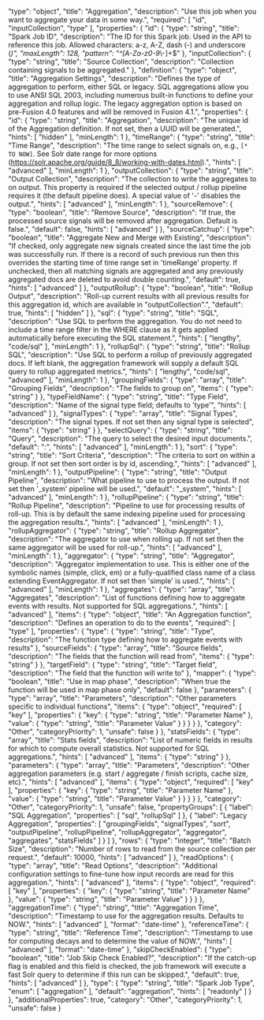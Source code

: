   "type": "object",
  "title": "Aggregation",
  "description": "Use this job when you want to aggregate your data in some way.",
  "required": [
    "id",
    "inputCollection",
    "type"
  ],
  "properties": {
    "id": {
      "type": "string",
      "title": "Spark Job ID",
      "description": "The ID for this Spark job. Used in the API to reference this job. Allowed characters: a-z, A-Z, dash (-) and underscore (_)",
      "maxLength": 128,
      "pattern": "^[A-Za-z0-9_\\-]+$"
    },
    "inputCollection": {
      "type": "string",
      "title": "Source Collection",
      "description": "Collection containing signals to be aggregated."
    },
    "definition": {
      "type": "object",
      "title": "Aggregation Settings",
      "description": "Defines the type of aggregation to perform, either SQL or legacy. SQL aggregations allow you to use ANSI SQL 2003, including numerous built-in functions to define your aggregation and rollup logic. The legacy aggregation option is based on pre-Fusion 4.0 features and will be removed in Fusion 4.1.",
      "properties": {
        "id": {
          "type": "string",
          "title": "Aggregation",
          "description": "The unique id of the Aggregation definition.  If not set, then a UUID will be generated.",
          "hints": [
            "hidden"
          ],
          "minLength": 1
        },
        "timeRange": {
          "type": "string",
          "title": "Time Range",
          "description": "The time range to select signals on, e.g., `[* TO NOW]`. See Solr date range for more options (https://solr.apache.org/guide/8_8/working-with-dates.html).",
          "hints": [
            "advanced"
          ],
          "minLength": 1
        },
        "outputCollection": {
          "type": "string",
          "title": "Output Collection",
          "description": "The collection to write the aggregates to on output. This property is required if the selected output / rollup pipeline requires it (the default pipeline does). A special value of '-' disables the output.",
          "hints": [
            "advanced"
          ],
          "minLength": 1
        },
        "sourceRemove": {
          "type": "boolean",
          "title": "Remove Source",
          "description": "If true, the processed source signals will be removed after aggregation. Default is false.",
          "default": false,
          "hints": [
            "advanced"
          ]
        },
        "sourceCatchup": {
          "type": "boolean",
          "title": "Aggregate New and Merge with Existing",
          "description": "If checked, only aggregate new signals created since the last time the job was successfully run. If there is a record of such previous run then this overrides the starting time of time range set in 'timeRange' property. If unchecked, then all matching signals are aggregated and any previously aggregated docs are deleted to avoid double counting.",
          "default": true,
          "hints": [
            "advanced"
          ]
        },
        "outputRollup": {
          "type": "boolean",
          "title": "Rollup Output",
          "description": "Roll-up current results with all previous results for this aggregation id, which are available in \"outputCollection\".",
          "default": true,
          "hints": [
            "hidden"
          ]
        },
        "sql": {
          "type": "string",
          "title": "SQL",
          "description": "Use SQL to perform the aggregation. You do not need to include a time range filter in the WHERE clause as it gets applied automatically before executing the SQL statement.",
          "hints": [
            "lengthy",
            "code/sql"
          ],
          "minLength": 1
        },
        "rollupSql": {
          "type": "string",
          "title": "Rollup SQL",
          "description": "Use SQL to perform a rollup of previously aggregated docs. If left blank, the aggregation framework will supply a default SQL query to rollup aggregated metrics.",
          "hints": [
            "lengthy",
            "code/sql",
            "advanced"
          ],
          "minLength": 1
        },
        "groupingFields": {
          "type": "array",
          "title": "Grouping Fields",
          "description": "The fields to group on",
          "items": {
            "type": "string"
          }
        },
        "typeFieldName": {
          "type": "string",
          "title": "Type Field",
          "description": "Name of the signal type field; defaults to 'type'",
          "hints": [
            "advanced"
          ]
        },
        "signalTypes": {
          "type": "array",
          "title": "Signal Types",
          "description": "The signal types. If not set then any signal type is selected",
          "items": {
            "type": "string"
          }
        },
        "selectQuery": {
          "type": "string",
          "title": "Query",
          "description": "The query to select the desired input documents.",
          "default": "*:*",
          "hints": [
            "advanced"
          ],
          "minLength": 1
        },
        "sort": {
          "type": "string",
          "title": "Sort Criteria",
          "description": "The criteria to sort on within a group. If not set then sort order is by id, ascending.",
          "hints": [
            "advanced"
          ],
          "minLength": 1
        },
        "outputPipeline": {
          "type": "string",
          "title": "Output Pipeline",
          "description": "What pipeline to use to process the output. If not set then '_system' pipeline will be used.",
          "default": "_system",
          "hints": [
            "advanced"
          ],
          "minLength": 1
        },
        "rollupPipeline": {
          "type": "string",
          "title": "Rollup Pipeline",
          "description": "Pipeline to use for processing results of roll-up. This is by default the same indexing pipeline used for processing the aggregation results.",
          "hints": [
            "advanced"
          ],
          "minLength": 1
        },
        "rollupAggregator": {
          "type": "string",
          "title": "Rollup Aggregator",
          "description": "The aggregator to use when rolling up. If not set then the same aggregator will be used for roll-up.",
          "hints": [
            "advanced"
          ],
          "minLength": 1
        },
        "aggregator": {
          "type": "string",
          "title": "Aggregator",
          "description": "Aggregator implementation to use. This is either one of the symbolic names (simple, click, em) or a fully-qualified class name of a class extending EventAggregator. If not set then 'simple' is used.",
          "hints": [
            "advanced"
          ],
          "minLength": 1
        },
        "aggregates": {
          "type": "array",
          "title": "Aggregates",
          "description": "List of functions defining how to aggregate events with results. Not supported for SQL aggregations.",
          "hints": [
            "advanced"
          ],
          "items": {
            "type": "object",
            "title": "An Aggregation function",
            "description": "Defines an operation to do to the events",
            "required": [
              "type"
            ],
            "properties": {
              "type": {
                "type": "string",
                "title": "Type",
                "description": "The function type defining how to aggregate events with results"
              },
              "sourceFields": {
                "type": "array",
                "title": "Source fields",
                "description": "The fields that the function will read from",
                "items": {
                  "type": "string"
                }
              },
              "targetField": {
                "type": "string",
                "title": "Target field",
                "description": "The field that the function will write to"
              },
              "mapper": {
                "type": "boolean",
                "title": "Use in map phase",
                "description": "When true the function will be used in map phase only",
                "default": false
              },
              "parameters": {
                "type": "array",
                "title": "Parameters",
                "description": "Other parameters specific to individual functions",
                "items": {
                  "type": "object",
                  "required": [
                    "key"
                  ],
                  "properties": {
                    "key": {
                      "type": "string",
                      "title": "Parameter Name"
                    },
                    "value": {
                      "type": "string",
                      "title": "Parameter Value"
                    }
                  }
                }
              }
            },
            "category": "Other",
            "categoryPriority": 1,
            "unsafe": false
          }
        },
        "statsFields": {
          "type": "array",
          "title": "Stats fields",
          "description": "List of numeric fields in results for which to compute overall statistics. Not supported for SQL aggregations.",
          "hints": [
            "advanced"
          ],
          "items": {
            "type": "string"
          }
        },
        "parameters": {
          "type": "array",
          "title": "Parameters",
          "description": "Other aggregation parameters (e.g. start / aggregate / finish scripts, cache size, etc).",
          "hints": [
            "advanced"
          ],
          "items": {
            "type": "object",
            "required": [
              "key"
            ],
            "properties": {
              "key": {
                "type": "string",
                "title": "Parameter Name"
              },
              "value": {
                "type": "string",
                "title": "Parameter Value"
              }
            }
          }
        }
      },
      "category": "Other",
      "categoryPriority": 1,
      "unsafe": false,
      "propertyGroups": [
        {
          "label": "SQL Aggregation",
          "properties": [
            "sql",
            "rollupSql"
          ]
        },
        {
          "label": "Legacy Aggregation",
          "properties": [
            "groupingFields",
            "signalTypes",
            "sort",
            "outputPipeline",
            "rollupPipeline",
            "rollupAggregator",
            "aggregator",
            "aggregates",
            "statsFields"
          ]
        }
      ]
    },
    "rows": {
      "type": "integer",
      "title": "Batch Size",
      "description": "Number of rows to read from the source collection per request.",
      "default": 10000,
      "hints": [
        "advanced"
      ]
    },
    "readOptions": {
      "type": "array",
      "title": "Read Options",
      "description": "Additional configuration settings to fine-tune how input records are read for this aggregation.",
      "hints": [
        "advanced"
      ],
      "items": {
        "type": "object",
        "required": [
          "key"
        ],
        "properties": {
          "key": {
            "type": "string",
            "title": "Parameter Name"
          },
          "value": {
            "type": "string",
            "title": "Parameter Value"
          }
        }
      }
    },
    "aggregationTime": {
      "type": "string",
      "title": "Aggregation Time",
      "description": "Timestamp to use for the aggregation results. Defaults to NOW.",
      "hints": [
        "advanced"
      ],
      "format": "date-time"
    },
    "referenceTime": {
      "type": "string",
      "title": "Reference Time",
      "description": "Timestamp to use for computing decays and to determine the value of NOW.",
      "hints": [
        "advanced"
      ],
      "format": "date-time"
    },
    "skipCheckEnabled": {
      "type": "boolean",
      "title": "Job Skip Check Enabled?",
      "description": "If the catch-up flag is enabled and this field is checked, the job framework will execute a fast Solr query to determine if this run can be skipped.",
      "default": true,
      "hints": [
        "advanced"
      ]
    },
    "type": {
      "type": "string",
      "title": "Spark Job Type",
      "enum": [
        "aggregation"
      ],
      "default": "aggregation",
      "hints": [
        "readonly"
      ]
    }
  },
  "additionalProperties": true,
  "category": "Other",
  "categoryPriority": 1,
  "unsafe": false
}
